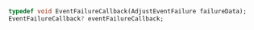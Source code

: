 ```dart
typedef void EventFailureCallback(AdjustEventFailure failureData);
EventFailureCallback? eventFailureCallback;
```
